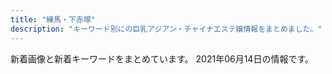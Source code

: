 ```yaml
---
title: "練馬・下赤塚"
description: "キーワード別にの巨乳アジアン・チャイナエステ嬢情報をまとめました。"
---
```


新着画像と新着キーワードをまとめています。
2021年06月14日の情報です。

<DmmAffiliateIns />
<KeywordTable
  shops={
    [
    {
        "img_links": [],
        "keywords": {},
        "url": "http://evergrace.tyo.cm/",
        "station": "\u6210\u5897\u99c5",
        "name": "\u30b8\u30e3\u30b9\u30df\u30f3"
    },
    {
        "img_links": [
            "http://ponfu-massage.work/img/campian.jpg",
            "http://ponfu-massage.work/img/s47.jpg",
            "http://ponfu-massage.work/img/s44.jpg",
            "http://ponfu-massage.work/img/sta35.jpg",
            "http://ponfu-massage.work/img/st46.jpg",
            "http://ponfu-massage.work/i/img/sta45.jpg",
            "http://ponfu-massage.work/img/acc10.jpg",
            "http://ponfu-massage.work/img/sta38.jpg",
            "http://ponfu-massage.work/img/sta46.jpg",
            "http://ponfu-massage.work/img/sta45.jpg",
            "http://ponfu-massage.work/img/st39.jpg",
            "http://ponfu-massage.work/img/sta39.jpg",
            "http://ponfu-massage.work/img/sta43.jpg",
            "http://ponfu-massage.work/img/st18.jpg",
            "http://ponfu-massage.work/img/acc3.jpg",
            "http://ponfu-massage.work/img/acc1.jpg",
            "http://ponfu-massage.work/img/st45.jpg",
            "http://ponfu-massage.work/i/img/sta46.jpg",
            "http://ponfu-massage.work/img/s38.jpg",
            "http://ponfu-massage.work/img/s30.jpg",
            "http://ponfu-massage.work/img/s39.jpg",
            "http://ponfu-massage.work/i/img/sta47.jpg",
            "http://ponfu-massage.work/i/img/sta44.jpg",
            "http://ponfu-massage.work/i/img/sta28.jpg",
            "http://ponfu-massage.work/img/sta41.jpg",
            "http://ponfu-massage.work/i/img/r1.jpg",
            "http://ponfu-massage.work/i/img/sta30.jpg",
            "http://ponfu-massage.work/img/st43.jpg",
            "http://ponfu-massage.work/img/sta28.jpg",
            "http://ponfu-massage.work/img/st30.jpg",
            "http://ponfu-massage.work/img/st28.jpg",
            "http://ponfu-massage.work/img/s41.jpg",
            "http://ponfu-massage.work/img/acc6.jpg",
            "http://ponfu-massage.work/img/s43.jpg",
            "http://ponfu-massage.work/img/acc8.jpg",
            "http://ponfu-massage.work/img/sta42.jpg",
            "http://ponfu-massage.work/i/img/sta38.jpg",
            "http://ponfu-massage.work/img/sta30.jpg",
            "http://ponfu-massage.work/i/img/sta43.jpg",
            "http://ponfu-massage.work/i/img/st45.jpg",
            "http://ponfu-massage.work/img/acc2.jpg",
            "http://ponfu-massage.work/img/acc7.jpg",
            "http://ponfu-massage.work/img/s42.jpg",
            "http://ponfu-massage.work/img/st35.jpg",
            "http://ponfu-massage.work/img/s45.jpg",
            "http://ponfu-massage.work/img/st38.jpg",
            "http://ponfu-massage.work/img/st41.jpg",
            "http://ponfu-massage.work/img/acc9.jpg",
            "http://ponfu-massage.work/i/img/sta39.jpg",
            "http://ponfu-massage.work/img/acc5.jpg",
            "http://ponfu-massage.work/i/img/r2.jpg",
            "http://ponfu-massage.work/i/img/r4.jpg",
            "http://ponfu-massage.work/i/img/r3.jpg",
            "http://ponfu-massage.work/i/img/sta24.jpg",
            "http://ponfu-massage.work/img/sta44.jpg",
            "http://ponfu-massage.work/i/img/sta41.jpg",
            "http://ponfu-massage.work/img/s46.jpg",
            "http://ponfu-massage.work/img/acc4.jpg",
            "http://ponfu-massage.work/i/img/sta42.jpg",
            "http://ponfu-massage.work/img/st47.jpg",
            "http://ponfu-massage.work/img/botton.jpg",
            "http://ponfu-massage.work/img/st44.jpg",
            "http://ponfu-massage.work/img/sta47.jpg",
            "http://ponfu-massage.work/img/st42.jpg"
        ],
        "station": "\u7df4\u99ac\u99c5\u897f\u53e3",
        "url": "http://ponfu-massage.work/",
        "name": "\u30dd\u30f3\u30d5\u30fc",
        "keywords": {
            "84": 1,
            "F": 2,
            "C": 22,
            "D": 9,
            "87": 5,
            "85": 2,
            "88": 4,
            "86": 1,
            "E": 2,
            "89": 1
        }
    },
    {
        "url": "http://aroma-p.info/",
        "name": "AROMA PLAZA \u30a2\u30ed\u30de\u30d7\u30e9\u30b6",
        "keywords": {},
        "station": "\u77f3\u795e\u4e95\u516c\u5712\u99c5\u5357\u53e3",
        "img_links": []
    },
    {
        "img_links": [
            "http://www.nerima-rose.com/images/index-rosa_02.jpg",
            "http://www.nerima-rose.com/images/shop/h1.jpg",
            "http://www.nerima-rose.com/images/staff/17/2/ena.jpg",
            "http://www.nerima-rose.com/images/rosa-pindao_07.jpg",
            "http://www.nerima-rose.com/images/rosa-sys_09a.jpg",
            "http://www.nerima-rose.com/images/staff/18/ayumi.jpg",
            "http://www.nerima-rose.com/images/shop/11.jpg",
            "http://www.nerima-rose.com/images/staff/18/hina.jpg",
            "http://www.nerima-rose.com/images/index-rosa_04.jpg",
            "http://www.nerima-rose.com/images/staff/16/kaori2.jpg",
            "http://www.nerima-rose.com/images/images/sys2018_06.jpg",
            "http://www.nerima-rose.com/images/shop/3/sh1.jpg",
            "http://www.nerima-rose.com/images/aroma/r1.jpg",
            "http://www.nerima-rose.com/images/nav/nav-acc.jpg",
            "http://www.nerima-rose.com/images/aroma/r2.jpg",
            "http://www.nerima-rose.com/images/staff/17/riri.jpg",
            "http://www.nerima-rose.com/images/aroma/r3.jpg",
            "http://www.nerima-rose.com/images/images/sys2018_03.jpg",
            "http://www.nerima-rose.com/images/sys3.jpg",
            "http://www.nerima-rose.com/images/nav/nav-rec.jpg",
            "http://www.nerima-rose.com/cgi-bin/topics/img/16-1.jpg",
            "http://www.nerima-rose.com/images/staff/17/2/nana.png",
            "http://www.nerima-rose.com/images/staff/16/aya2.jpg",
            "http://www.nerima-rose.com/images/rosa-sys_04.jpg",
            "http://www.nerima-rose.com/images/shop/4/s1.jpg",
            "http://www.nerima-rose.com/images/staff/18/misaki.jpg",
            "http://www.nerima-rose.com/images/rosa-pindao_09.jpg",
            "http://www.nerima-rose.com/images/index-rosa_09.jpg"
        ],
        "name": "ROSE",
        "url": "http://www.nerima-rose.com/",
        "station": "\u7df4\u99ac\u99c5\u5357\u53e3",
        "keywords": {
            "C": 8
        }
    },
    {
        "url": "http://www.es-kou.link/",
        "name": "\u7d05\u6708",
        "station": "\u4e0b\u8d64\u585a\u99c5\u5317\u53e3",
        "keywords": {},
        "img_links": [
            "http://www.es-kou.link/images/sys2.jpg",
            "http://www.es-kou.link/images/news.jpg",
            "http://www.es-kou.link/images/int2.png",
            "http://www.es-kou.link/images/1.jpg",
            "http://www.es-kou.link/images/sys3.png",
            "http://www.es-kou.link/images/interior_t.jpg",
            "http://www.es-kou.link/images/3.jpg",
            "http://www.es-kou.link/images/s1.png",
            "http://www.es-kou.link/images/staff_t.jpg",
            "http://www.es-kou.link/images/head.jpg",
            "http://www.es-kou.link/images/b2.jpg",
            "http://www.es-kou.link/images/sys1.jpg",
            "http://www.es-kou.link/images/2.jpg",
            "http://www.es-kou.link/images/int1.png",
            "http://www.es-kou.link/images/info.png",
            "http://www.es-kou.link/images/b1.jpg",
            "http://www.es-kou.link/img/mimi1.jpg",
            "http://www.es-kou.link/img/satomi1.jpg",
            "http://www.es-kou.link/img/nana1.jpg",
            "http://www.es-kou.link/images/mobile.jpg"
        ]
    },
    {
        "img_links": [
            "http://moonlove.est-u.com/images/s1.jpg",
            "http://moonlove.est-u.com/staff/sakura.jpg",
            "http://moonlove.est-u.com/images/index_19.jpg",
            "http://moonlove.est-u.com/images/index_05.jpg",
            "http://moonlove.est-u.com/images/index_12.jpg",
            "http://moonlove.est-u.com/staff/kaori.jpg",
            "http://moonlove.est-u.com/images/staff_09.jpg",
            "http://moonlove.est-u.com/images/icon_000.jpg",
            "http://moonlove.est-u.com/images/s5.jpg",
            "http://moonlove.est-u.com/images/index_14.jpg",
            "http://moonlove.est-u.com/images/index_04.jpg",
            "http://moonlove.est-u.com/staff/nami.jpg",
            "http://moonlove.est-u.com/images/index_07.jpg",
            "http://moonlove.est-u.com/images/index_02.jpg",
            "http://moonlove.est-u.com/images/index_08.jpg",
            "http://moonlove.est-u.com/images/s4.jpg",
            "http://moonlove.est-u.com/images/index_13.jpg",
            "http://moonlove.est-u.com/images/index_17.jpg",
            "http://moonlove.est-u.com/images/index2_06.jpg",
            "http://moonlove.est-u.com/staff/hitomi.jpg",
            "http://moonlove.est-u.com/images/index3_06.jpg",
            "http://moonlove.est-u.com/images/s3.jpg",
            "http://moonlove.est-u.com/images/index_15.jpg",
            "http://moonlove.est-u.com/staff/ayumi.jpg",
            "http://moonlove.est-u.com/images/s6.jpg",
            "http://moonlove.est-u.com/images/index_16.jpg",
            "http://moonlove.est-u.com/images/s8.jpg",
            "http://moonlove.est-u.com/images/index_10.jpg",
            "http://moonlove.est-u.com/images/index1_06.jpg",
            "http://moonlove.est-u.com/staff/miki.jpg"
        ],
        "url": "http://moonlove.est-u.com/",
        "name": "\u6708\u306e\u604b",
        "keywords": {
            "C": 7
        },
        "station": "\u7df4\u99ac\u99c5\u5317\u53e3"
    },
    {
        "keywords": {},
        "name": "\u512a\u30fb\u7f8e",
        "url": "http://rose.este.work/",
        "img_links": [
            "http://rose.este.work/index-24.htm.jpg",
            "http://rose.este.work/unnamed.png",
            "http://rose.este.work/index-25.htm.jpg",
            "http://rose.este.work/resize_1500-450.jpg",
            "http://rose.este.work/sys1.png",
            "http://rose.este.work/index-26.htm.jpg",
            "http://rose.este.work/r1.jpg",
            "http://rose.este.work/resize_250.png",
            "http://rose.este.work/r3.jpg",
            "http://rose.este.work/index-1.htm.jpg",
            "http://rose.este.work/r4.jpg",
            "http://rose.este.work/r5.jpg",
            "http://rose.este.work/re.jpg",
            "http://rose.este.work/totop.png"
        ],
        "station": "\u6c5f\u53e4\u7530\u99c5\u5357\u53e3"
    },
    {
        "img_links": [
            "http://es-nerima.biz/wp-content/uploads/2016/10/eri.jpg",
            "http://es-nerima.biz/wp-content/themes/template-salon2/images/gallery1.jpg",
            "http://es-nerima.biz/wp-content/uploads/2016/10/girl-1-250x330.jpg",
            "http://es-nerima.biz/wp-content/themes/template-salon2/images/gallery-ttl.png",
            "http://es-nerima.biz/wp-content/uploads/2016/10/g6.jpg",
            "http://es-nerima.biz/wp-content/uploads/2016/10/gallery8-600x600.jpg",
            "http://es-nerima.biz/wp-content/uploads/2016/10/g4-250x330.jpg",
            "http://es-nerima.biz/wp-content/uploads/2016/10/gallery5.jpg",
            "http://es-nerima.biz/wp-content/uploads/2016/10/gallery3.jpg",
            "http://es-nerima.biz/wp-content/uploads/2016/10/g3.jpg",
            "http://es-nerima.biz/wp-content/themes/template-salon2/images/pickup-ttl.png",
            "http://es-nerima.biz/wp-content/uploads/2016/10/g3-250x330.jpg",
            "http://es-nerima.biz/wp-content/uploads/2016/10/eri-250x330.jpg",
            "http://es-nerima.biz/wp-content/uploads/2016/10/camp-bnr.jpg",
            "http://es-nerima.biz/wp-content/uploads/2016/10/g1-250x330.jpg",
            "http://es-nerima.biz/wp-content/themes/template-salon2/images/news-ttl.png",
            "http://es-nerima.biz/wp-content/themes/template-salon2/images/tel.png",
            "http://es-nerima.biz/wp-content/uploads/2016/10/g6-250x330.jpg",
            "http://es-nerima.biz/wp-content/uploads/2016/10/gallery2.jpg",
            "http://es-nerima.biz/wp-content/themes/template-salon2/images/gallery3.jpg",
            "http://es-nerima.biz/wp-content/themes/template-salon2/images/gallery2.jpg",
            "http://es-nerima.biz/wp-content/uploads/2016/10/gallery7.jpg",
            "http://es-nerima.biz/wp-content/themes/template-salon2/images/newface-ttl.png",
            "http://es-nerima.biz/wp-content/themes/template-salon2/images/pickup-frame.png",
            "http://es-nerima.biz/wp-content/uploads/2016/10/g5-250x330.jpg",
            "http://es-nerima.biz/wp-content/themes/template-salon2/images/slider1.jpg",
            "http://es-nerima.biz/wp-content/uploads/2016/10/gallery8.jpg",
            "http://cdn.dino-es.com/images/logo/88x31DinoEs.png",
            "http://es-nerima.biz/wp-content/uploads/2016/10/girl-1.jpg",
            "http://es-nerima.biz/wp-content/uploads/2016/10/gallery6.jpg",
            "http://es-nerima.biz/wp-content/themes/template-salon2/images/camp-bnr.jpg",
            "http://es-nerima.biz/wp-content/themes/template-salon2/images/magazine.jpg",
            "http://es-nerima.biz/wp-content/uploads/2016/10/g5.jpg",
            "http://es-nerima.biz/wp-content/themes/template-salon2/images/massage-de_88_31.jpg",
            "http://es-nerima.biz/wp-content/uploads/2016/10/gallery1.jpg",
            "http://es-nerima.biz/wp-content/uploads/2016/10/mika-250x330.jpg",
            "http://es-nerima.biz/wp-content/themes/template-salon2/images/gallery4.jpg",
            "http://es-nerima.biz/wp-content/uploads/2016/10/mika.jpg"
        ],
        "name": "\u3046\u3089\u3089",
        "url": "http://es-nerima.biz/",
        "station": "\u7df4\u99ac\u99c5\u5317\u53e3",
        "keywords": {}
    },
    {
        "station": "\u5927\u6cc9\u5b66\u5712\u99c5",
        "url": "http://lachesis.este88.com/",
        "img_links": [
            "https://lachesis.este88.com/gals/narumi1.jpg",
            "http://lachesis.este88.com/gals/aoi2.jpg",
            "http://lachesis.este88.com/gals/miku1.jpg",
            "https://lachesis.este88.com/images/sysh3bar.png",
            "http://lachesis.este88.com/gals/miho3.jpg",
            "http://lachesis.este88.com/gals/narumi4.jpg",
            "http://lachesis.este88.com/gals/tumugi3.jpg",
            "http://lachesis.este88.com/gals/yuno2.jpg",
            "http://lachesis.este88.com/gals/nozomi2.jpg",
            "http://lachesis.este88.com/gals/narumi1.jpg",
            "https://lachesis.este88.com/gals/ruka1.jpg",
            "http://lachesis.este88.com/gals/nozomi4.jpg",
            "http://lachesis.este88.com/images/line.jpg",
            "https://lachesis.este88.com/gals/nozomi1.jpg",
            "https://lachesis.este88.com/images/line.jpg",
            "http://lachesis.este88.com/gals/ruka3.jpg",
            "https://lachesis.este88.com/gals/tumugi1.jpg",
            "http://lachesis.este88.com/gals/nozomi1.jpg",
            "http://lachesis.este88.com/gals/yuno3.jpg",
            "http://lachesis.este88.com/gals/ruka4.jpg",
            "http://lachesis.este88.com/images/bg_header.jpg",
            "http://lachesis.este88.com/gals/miku3.jpg",
            "https://lachesis.este88.com/gals/yuno1.jpg",
            "https://lachesis.este88.com/gals/mao1.jpg",
            "http://lachesis.este88.com/gals/aoi3.jpg",
            "http://lachesis.este88.com/gals/miku2.jpg",
            "http://lachesis.este88.com/gals/narumi2.jpg",
            "http://lachesis.este88.com/gals/rinnka2.jpg",
            "https://lachesis.este88.com/images/bg_header.jpg",
            "http://lachesis.este88.com/gals/maria1.jpg",
            "http://lachesis.este88.com/gals/tumugi2.jpg",
            "http://lachesis.este88.com/gals/miho2.jpg",
            "http://lachesis.este88.com/gals/tumugi1.jpg",
            "https://lachesis.este88.com/gals/rinnka1.jpg",
            "http://lachesis.este88.com/gals/rinnka1.jpg",
            "http://lachesis.este88.com/gals/aoi1.jpg",
            "https://lachesis.este88.com/images/info5.jpg",
            "http://lachesis.este88.com/gals/ruka1.jpg",
            "http://lachesis.este88.com/images/info5.jpg",
            "http://lachesis.este88.com/gals/mao1.jpg",
            "http://lachesis.este88.com/gals/itika2.jpg",
            "http://lachesis.este88.com/gals/rinnka3.jpg",
            "https://lachesis.este88.com/gals/miku1.jpg",
            "http://lachesis.este88.com/gals/nozomi3.jpg",
            "http://lachesis.este88.com/gals/yuno1.jpg",
            "http://lachesis.este88.com/images/bg_header3.jpg",
            "http://lachesis.este88.com/images/sysh3bar.png",
            "http://lachesis.este88.com/gals/minami1.jpg",
            "http://lachesis.este88.com/gals/ruka2.jpg",
            "https://lachesis.este88.com/images/bg_header3.jpg",
            "https://lachesis.este88.com/gals/maria1.jpg",
            "http://momipara.jp/img/link/momi234.jpg",
            "https://lachesis.este88.com/gals/miho1.jpg",
            "http://lachesis.este88.com/gals/mao2.jpg",
            "http://lachesis.este88.com/gals/rinnka4.jpg",
            "https://lachesis.este88.com/gals/itika1.jpg",
            "http://lachesis.este88.com/gals/miho1.jpg",
            "http://lachesis.este88.com/gals/narumi3.jpg",
            "https://lachesis.este88.com/gals/aoi1.jpg",
            "http://lachesis.este88.com/gals/itika1.jpg",
            "https://lachesis.este88.com/gals/minami1.jpg",
            "http://lachesis.este88.com/gals/itika3.jpg",
            "http://lachesis.este88.com/gals/minami2.jpg"
        ],
        "keywords": {
            "86": 1,
            "95": 1,
            "88": 2,
            "93": 1,
            "G": 1,
            "E": 1,
            "91": 3,
            "81": 1,
            "83": 2,
            "84": 1,
            "80": 1,
            "D": 2,
            "C": 4,
            "F": 4
        },
        "name": "\u30e9\u30b1\u30b7\u30b9\u5927\u6cc9\u5b66\u5712"
    },
    {
        "station": "\u7df4\u99ac\u99c5\u897f\u53e3",
        "url": "http://www.smile.mensest.com/",
        "img_links": [
            "http://www.smile.mensest.com/files/004.jpg",
            "http://www.smile.mensest.com/img/header02.png",
            "http://www.smile.mensest.com/img/pickup.jpg",
            "http://www.smile.mensest.com/img/btn_blog.png",
            "http://www.smile.mensest.com/img/goback.jpg",
            "http://www.smile.mensest.com/files/005.jpg",
            "http://www.smile.mensest.com/files/002.jpg",
            "http://www.smile.mensest.com/img/ttl_news.png",
            "http://www.smile.mensest.com/files/001.jpg",
            "http://www.smile.mensest.com/img/ttl_info.png",
            "http://www.smile.mensest.com/img/btn_side_mobile.jpg",
            "http://www.smile.mensest.com/files/003.jpg",
            "http://www.smile.mensest.com/files/006.jpg"
        ],
        "keywords": {
            "D": 8,
            "87": 6,
            "85": 2,
            "C": 18,
            "88": 4
        },
        "name": "Smile -\u30b9\u30de\u30a4\u30eb-"
    },
    {
        "keywords": {
            "E": 6,
            "88": 1,
            "89": 1,
            "86": 4,
            "C": 17,
            "87": 4,
            "D": 2,
            "F": 1
        },
        "url": "http://binrou.net/",
        "station": "\u7df4\u99ac\u99c5\u897f\u53e3",
        "name": "\u30ad\u30e9\u30ad\u30e9",
        "img_links": [
            "http://binrou.net/i/img/sta114.jpg",
            "http://binrou.net/i/img/sta105.jpg",
            "http://binrou.net/i/img/sta88.jpg",
            "http://binrou.net/i/img/sta117.jpg",
            "http://binrou.net/i/img/st118.jpg",
            "http://binrou.net/i/img/sta94.jpg",
            "http://binrou.net/i/img/sta100.jpg",
            "http://binrou.net/img/mo.png",
            "http://binrou.net/img/pickup20.jpg",
            "http://binrou.net/img/s115.jpg",
            "http://binrou.net/img/st114.jpg",
            "http://binrou.net/i/img/r1.jpg",
            "http://binrou.net/i/img/r2.jpg",
            "http://binrou.net/img/st117.jpg",
            "http://binrou.net/img/acc.jpg",
            "http://binrou.net/img/s112.jpg",
            "http://binrou.net/i/img/sta118.jpg",
            "http://binrou.net/i/img/sta89.jpg",
            "http://binrou.net/img/s111.jpg",
            "http://binrou.net/img/sta114.jpg",
            "http://binrou.net/img/sta119.jpg",
            "http://binrou.net/img/s119.jpg",
            "http://binrou.net/img/sta109.jpg",
            "http://binrou.net/img/s116.jpg",
            "http://binrou.net/img/s114.jpg",
            "http://binrou.net/img/st109.jpg",
            "http://binrou.net/i/img/acc.jpg",
            "http://binrou.net/img/st112.jpg",
            "http://binrou.net/i/img/sta116.jpg",
            "http://binrou.net/i/img/sta80.jpg",
            "http://binrou.net/i/img/sta112.jpg",
            "http://binrou.net/img/s118.jpg",
            "http://binrou.net/img/sta112.jpg",
            "http://binrou.net/i/img/sta115.jpg",
            "http://binrou.net/i/img/sta111.jpg",
            "http://binrou.net/img/sta117.jpg",
            "http://binrou.net/i/img/sta92.jpg",
            "http://binrou.net/img/sta116.jpg",
            "http://binrou.net/img/st111.jpg",
            "http://binrou.net/img/sta118.jpg",
            "http://binrou.net/i/img/sta109.jpg",
            "http://binrou.net/img/st115.jpg",
            "http://binrou.net/i/img/sta97.jpg",
            "http://binrou.net/i/img/r4.jpg",
            "http://binrou.net/i/img/sta119.jpg",
            "http://binrou.net/i/img/sta98.jpg",
            "http://binrou.net/i/img/sta108.jpg",
            "http://binrou.net/img/fla.jpg",
            "http://binrou.net/img/sta115.jpg",
            "http://binrou.net/i/img/sta104.jpg",
            "http://binrou.net/img/botton.jpg",
            "http://binrou.net/i/img/r3.jpg",
            "http://binrou.net/img/st116.jpg",
            "http://binrou.net/img/sta111.jpg",
            "http://binrou.net/img/st118.jpg",
            "http://binrou.net/img/st119.jpg",
            "http://binrou.net/img/s117.jpg"
        ]
    },
    {
        "station": "\u4e0b\u8d64\u585a\u99c5\u5317\u53e3",
        "name": "\u9577\u4e45*\u3061\u3087\u3046\u304d\u3085\u3046",
        "url": "http://c-sakura.work/",
        "keywords": {},
        "img_links": [
            "http://c-sakura.work/images/mobile.jpg",
            "http://c-sakura.work/images/tel.jpg",
            "http://c-sakura.work/images/head.jpg",
            "http://c-sakura.work/images/1.jpg",
            "http://c-sakura.work/images/interior_t.jpg",
            "http://c-sakura.work/images/3.jpg",
            "http://c-sakura.work/images/info.png",
            "http://c-sakura.work/images/staff_t.jpg",
            "http://c-sakura.work/images/int2.png",
            "http://c-sakura.work/img/yuri1.jpg",
            "http://c-sakura.work/img/yuyu1.jpg",
            "http://c-sakura.work/images/2.jpg",
            "http://c-sakura.work/images/sisu.png",
            "http://c-sakura.work/images/news.png",
            "http://c-sakura.work/images/int1.png",
            "http://c-sakura.work/images/sys1.png",
            "http://c-sakura.work/img/ami1.jpg"
        ]
    },
    {
        "img_links": [
            "http://margaret.ests.jp/images/s_news.jpg",
            "http://margaret.ests.jp/images/top.jpg",
            "http://margaret.ests.jp/photos/sites/29/2020/06/2020062814010219.jpeg",
            "http://margaret.ests.jp/images/service4.jpg",
            "http://margaret.ests.jp/photos/sites/29/2020/04/202004102157462.jpeg",
            "http://margaret.ests.jp/images/service2.jpg",
            "http://margaret.ests.jp/images/room2.jpg",
            "http://margaret.ests.jp/photos/sites/29/2021/06/2021060500274425.jpeg",
            "http://margaret.ests.jp/images/room1.jpg",
            "http://margaret.ests.jp/photos/sites/29/2021/06/2021060811483867.jpg",
            "http://margaret.ests.jp/photos/sites/29/2020/08/2020080615352994.jpeg",
            "http://margaret.ests.jp/photos/sites/29/2020/05/202005281752578.jpg",
            "http://margaret.ests.jp/photos/sites/29/2020/08/2020082222274080.jpeg",
            "http://margaret.ests.jp/images/s_service.png",
            "http://margaret.ests.jp/images/service1.jpg",
            "http://margaret.ests.jp/photos/sites/29/2020/04/202004081414540.jpg",
            "http://margaret.ests.jp/photos/sites/29/2020/04/2020041014190824.jpg",
            "http://margaret.ests.jp/photos/sites/29/2021/01/2021011511194654.jpg",
            "http://margaret.ests.jp/images/room3.jpg",
            "http://margaret.ests.jp/photos/sites/29/2020/04/2020040205541033.jpg",
            "http://margaret.ests.jp/images/mobile.jpg",
            "http://margaret.ests.jp/images/s_pick.jpg",
            "http://margaret.ests.jp/photos/sites/29/2020/03/2020032709162529.jpg",
            "http://margaret.ests.jp/images/room4.jpg",
            "http://margaret.ests.jp/images/info.jpg",
            "http://margaret.ests.jp/images/s_staff.png",
            "http://margaret.ests.jp/images/service3.jpg"
        ],
        "url": "http://margaret.ests.jp/",
        "name": "\u30de\u30fc\u30ac\u30ec\u30c3\u30c8",
        "keywords": {
            "87": 13,
            "D": 78,
            "85": 39,
            "86": 26,
            "88": 26,
            "E": 78
        },
        "station": "\u685c\u53f0\u99c5\u5317\u53e3"
    },
    {
        "name": "\u59eb\u306e\u3086\u3073\u3055\u304d",
        "station": "\u6771\u6b66\u7df4\u99ac\u99c5\u5317\u53e3",
        "keywords": {
            "E": 1,
            "D": 3
        },
        "img_links": [
            "http://nymphe-est.biz/images/accl.jpg",
            "http://nymphe-est.biz/images/bur.jpg",
            "http://nymphe-est.biz/images/m5.png",
            "http://nymphe-est.biz/images/m6.png",
            "http://nymphe-est.biz/images/top.png",
            "http://nymphe-est.biz/images/fla.jpg",
            "http://nymphe-est.biz/images/tm.jpg",
            "http://nymphe-est.biz/images/cg03.jpg",
            "http://nymphe-est.biz/images/no.png",
            "http://nymphe-est.biz/images/spt.png",
            "http://nymphe-est.biz/images/m4.png",
            "http://nymphe-est.biz/images/stat.jpg",
            "http://nymphe-est.biz/images/m1.png",
            "http://nymphe-est.biz/images/tit5.jpg",
            "http://nymphe-est.biz/images/m2.png",
            "http://nymphe-est.biz/images/tit2.jpg",
            "http://nymphe-est.biz/images/m3.png",
            "http://nymphe-est.biz/images/cg05.jpg",
            "http://nymphe-est.biz/images/tit4.jpg",
            "http://nymphe-est.biz/images/tit6.jpg",
            "http://nymphe-est.biz/images/tit3.jpg",
            "http://nymphe-est.biz/images/stal.jpg",
            "http://nymphe-est.biz/images/cg02.jpg",
            "http://nymphe-est.biz/images/bul.jpg",
            "http://nymphe-est.biz/images/cg01.jpg"
        ],
        "url": "http://nymphe-est.biz/"
    },
    {
        "img_links": [
            "http://c-ikoi.work/images/int2.png",
            "http://c-ikoi.work/images/concept.jpg",
            "http://c-ikoi.work/images/mobile.jpg",
            "http://c-ikoi.work/img/yuki1.jpg",
            "http://c-ikoi.work/images/interior_t.jpg",
            "http://c-ikoi.work/images/news.jpg",
            "http://c-ikoi.work/img/moe1.jpg",
            "http://c-ikoi.work/images/3.jpg",
            "http://c-ikoi.work/images/int1.png",
            "http://c-ikoi.work/images/rec2.png",
            "http://c-ikoi.work/images/tel.jpg",
            "http://c-ikoi.work/images/sys1.jpg",
            "http://c-ikoi.work/images/1.jpg",
            "http://c-ikoi.work/images/line.png",
            "http://c-ikoi.work/img/aoi1.jpg",
            "http://c-ikoi.work/images/4.jpg",
            "http://c-ikoi.work/images/2.jpg",
            "http://c-ikoi.work/images/sys2.jpg",
            "http://c-ikoi.work/images/int3.png",
            "http://c-ikoi.work/img/rina1.jpg",
            "http://c-ikoi.work/images/staff_t.jpg",
            "http://c-ikoi.work/images/rec1.png",
            "http://c-ikoi.work/images/head.jpg",
            "http://c-ikoi.work/images/sys3.png"
        ],
        "url": "http://c-ikoi.work/",
        "station": "\u5927\u5c71\u99c5\u5357\u53e3",
        "name": "\u61a9",
        "keywords": {}
    },
    {
        "keywords": {},
        "img_links": [
            "http://www.hi-msg.com/dansin/images/end1.jpg",
            "http://www.hi-msg.com/dansin/images/p-8.jpg",
            "http://www.hi-msg.com/dansin/images/p-9.jpg",
            "http://www.hi-msg.com/dansin/images/p-6-1.jpg",
            "http://www.hi-msg.com/dansin/images/s_info.jpg",
            "http://www.hi-msg.com/dansin/images/s_news.jpg",
            "http://www.hi-msg.com/dansin/images/p-7.jpg",
            "http://www.hi-msg.com/dansin/images/1.jpg",
            "http://www.hi-msg.com/dansin/images/p-5.jpg",
            "http://www.hi-msg.com/dansin/images/p-6.jpg",
            "http://www.hi-msg.com/dansin/images/p-2-1.jpg",
            "http://www.hi-msg.com/dansin/images/p-2.jpg",
            "http://www.hi-msg.com/dansin/images/top1.jpg",
            "http://www.hi-msg.com/dansin/images/p-9-1.jpg",
            "http://www.hi-msg.com/dansin/images/nav.jpg",
            "http://www.hi-msg.com/dansin/images/s_face.jpg",
            "http://www.hi-msg.com/dansin/images/mobile.jpg",
            "http://www.hi-msg.com/dansin/images/p-5-1.jpg",
            "http://www.hi-msg.com/dansin/images/top.jpg",
            "http://www.hi-msg.com/dansin/images/s_pick.jpg"
        ],
        "name": "\u6696\u5fc3",
        "station": "\u3068\u304d\u308f\u53f0\u99c5\u5357\u53e3",
        "url": "http://www.hi-msg.com/dansin/"
    },
    {
        "station": "\u4e2d\u6751\u6a4b\u99c5\u5357\u53e3",
        "img_links": [
            "http://www.es-yas.click/images/int1.png",
            "http://www.es-yas.click/images/mobile.jpg",
            "http://www.es-yas.click/images/news.jpg",
            "http://www.es-yas.click/images/int2.png",
            "http://www.es-yas.click/images/tel.jpg",
            "http://www.es-yas.click/images/newface.png",
            "http://www.es-yas.click/images/4.jpg",
            "http://www.es-yas.click/images/info.png",
            "http://www.es-yas.click/img/riri1.jpg",
            "http://www.es-yas.click/images/sirase.jpg",
            "http://www.es-yas.click/images/interior_t.jpg",
            "http://www.es-yas.click/images/head.jpg",
            "http://www.es-yas.click/images/3.jpg",
            "http://www.es-yas.click/images/staff_t.jpg",
            "http://www.es-yas.click/images/ac1.png",
            "http://www.es-yas.click/img/sayuri1.jpg",
            "http://www.es-yas.click/images/2.jpg",
            "http://www.es-yas.click/images/sys2.png",
            "http://www.es-yas.click/img/rina1.jpg",
            "http://www.es-yas.click/images/sys1.png",
            "http://www.es-yas.click/images/s1.png"
        ],
        "url": "http://www.es-yas.click/",
        "name": "\u30b9\u30a6\u30a3\u30fc\u30c8",
        "keywords": {}
    },
    {
        "img_links": [
            "http://oasis.akasuri.xyz/images/fotter.png",
            "http://oasis.akasuri.xyz/staff/s1.jpg",
            "http://oasis.akasuri.xyz/images/bar-staff.png",
            "http://oasis.akasuri.xyz/images/c-photo.png",
            "http://oasis.akasuri.xyz/staff/s2.jpg",
            "http://oasis.akasuri.xyz/images/c-top.png",
            "http://oasis.akasuri.xyz/images/bar-photo.png",
            "http://oasis.akasuri.xyz/images/c-staff.png",
            "http://oasis.akasuri.xyz/images/b-tel.png",
            "http://oasis.akasuri.xyz/staff/s3.jpg"
        ],
        "name": "\u30aa\u30a2\u30b7\u30b9",
        "station": "\u6210\u5897\u99c5\u5357\u53e3",
        "keywords": {},
        "url": "http://oasis.akasuri.xyz/"
    },
    {
        "name": "A-CLASS\uff5e\u30a8\u30fc\u30af\u30e9\u30b9\uff5e",
        "img_links": [
            "http://aclass.estheya.com/css/staff/staff006.jpg",
            "http://aclass.estheya.com/css/staff/staff08.jpg",
            "http://aclass.estheya.com/css/left.jpg",
            "http://aclass.estheya.com/css/m-head04.jpg",
            "http://aclass.estheya.com/css/m-head02.jpg",
            "http://aclass.estheya.com/css/staff/staff001.jpg",
            "http://aclass.estheya.com/css/staff/staff002.jpg",
            "http://aclass.estheya.com/images/call.png",
            "http://aclass.estheya.com/css/staff/staff005.jpg",
            "http://aclass.estheya.com/css/cam01.jpg",
            "http://aclass.estheya.com/css/staff/staff09.jpg",
            "http://aclass.estheya.com/css/m-top004.jpg",
            "http://aclass.estheya.com/css/right.jpg",
            "http://aclass.estheya.com/css/staff/staff0003.jpg",
            "http://aclass.estheya.com/css/staff/staff001-b.jpg",
            "http://aclass.estheya.com/css/staff/staff0004.jpg"
        ],
        "station": "\u7df4\u99ac\u99c5",
        "keywords": {
            "90": 3,
            "89": 1,
            "88": 1,
            "C": 4,
            "92": 1,
            "D": 3,
            "86": 2,
            "E": 1
        },
        "url": "http://aclass.estheya.com/"
    },
    {
        "img_links": [],
        "name": "\u6e29\u30fb\u306c\u304f\u3082\u308a",
        "url": "http://tenpo2.iest.info/",
        "keywords": {},
        "station": "\u4e0a\u677f\u6a4b\u99c5\u5317\u53e3"
    },
    {
        "name": "\u3064\u307c\u307f",
        "keywords": {
            "D": 6,
            "C": 17,
            "G": 2,
            "E": 13
        },
        "url": "https://salasa.tokyo/",
        "station": "\u7df4\u99ac\u99c5\u897f\u53e3",
        "img_links": [
            "https://salasa.tokyo/wp-content/uploads/2020/02/21salasa.jpg",
            "https://salasa.tokyo/wp-content/themes/este/img/top-img01.png",
            "https://salasa.tokyo/wp-content/uploads/2020/02/32salasa.jpg",
            "https://salasa.tokyo/wp-content/themes/este/img/3.jpg",
            "https://salasa.tokyo/wp-content/uploads/2020/02/1salasa.jpg",
            "https://salasa.tokyo/wp-content/themes/este/img/tel_footer.png",
            "https://salasa.tokyo/wp-content/themes/este/img/call.png",
            "https://salasa.tokyo/wp-content/themes/este/img/tel_header.png",
            "https://salasa.tokyo/wp-content/themes/este/img/top-img02.png",
            "https://salasa.tokyo/wp-content/uploads/2021/04/s187alasa.jpg",
            "https://salasa.tokyo/wp-content/themes/este/img/2.jpg",
            "https://salasa.tokyo/wp-content/themes/este/img/top-img021.png",
            "https://salasa.tokyo/wp-content/themes/este/img/1.jpg",
            "https://salasa.tokyo/wp-content/themes/este/img/top-img01a.png",
            "https://salasa.tokyo/wp-content/themes/este/img/top-img04.png",
            "https://salasa.tokyo/wp-content/uploads/2021/02/345salasa.jpg",
            "https://salasa.tokyo/wp-content/themes/este/img/top-img01b.png",
            "https://salasa.tokyo/wp-content/uploads/2020/02/876752178salasa.jpg",
            "https://salasa.tokyo/wp-content/uploads/2020/02/8776salasa.jpg",
            "https://salasa.tokyo/wp-content/uploads/2020/03/897261salasa.jpg",
            "https://salasa.tokyo/wp-content/themes/este/img/top-img05.png",
            "https://salasa.tokyo/wp-content/uploads/2020/02/41salasa.jpg",
            "https://salasa.tokyo/wp-content/uploads/2020/04/2311121salasa.jpg",
            "https://salasa.tokyo/wp-content/uploads/2020/02/11salasa.jpg",
            "https://salasa.tokyo/wp-content/themes/este/img/4.jpg"
        ]
    },
    {
        "name": "\u8776",
        "url": "http://www.relaxes.info/",
        "img_links": [
            "http://www.relaxes.info/images/s1.png",
            "http://www.relaxes.info/images/info.jpg",
            "http://www.relaxes.info/images/ttl_qj.png",
            "http://www.relaxes.info/images/t2.png",
            "http://www.relaxes.info/images/ttl_staff.png",
            "http://www.relaxes.info/images/ttl_price.png",
            "http://www.relaxes.info/up/uploads/2017071800271212.jpg",
            "http://www.relaxes.info/up/uploads/20180315212810me.jpg",
            "http://www.relaxes.info/images/header_bg.png",
            "http://www.relaxes.info/images/rec.png",
            "http://www.relaxes.info/up/uploads/20210313172020j.jpg",
            "http://www.relaxes.info/images/price.jpg",
            "http://www.relaxes.info/images/t1.png"
        ],
        "station": "\u4e0a\u677f\u6a4b\u99c5\u5317\u53e3",
        "keywords": {}
    },
    {
        "name": "\u30b7\u30a8\u30b9\u30bf",
        "keywords": {
            "83": 12,
            "D": 24,
            "85": 6,
            "87": 6,
            "88": 6
        },
        "station": "\u5927\u6cc9\u5b66\u5712\u99c5\u5317\u53e3",
        "img_links": [
            "http://siesta.ests.jp/photos/sites/39/2021/05/2021052911060142.jpg",
            "http://siesta.ests.jp/images/acc4.jpg",
            "http://siesta.ests.jp/images/news.jpg",
            "http://siesta.ests.jp/images/acc2.jpg",
            "http://siesta.ests.jp/photos/sites/39/2021/05/2021052911060320.jpg",
            "http://siesta.ests.jp/images/mobile.jpg",
            "http://siesta.ests.jp/images/s-staff.jpg",
            "http://siesta.ests.jp/images/acc3.jpg",
            "http://siesta.ests.jp/photos/sites/39/2021/05/202105291106012.jpg",
            "http://siesta.ests.jp/images/top.png",
            "http://siesta.ests.jp/images/acc1.jpg",
            "http://siesta.ests.jp/photos/sites/39/2021/05/2021052911060393.jpg",
            "http://siesta.ests.jp/images/s-recriut.jpg",
            "http://siesta.ests.jp/photos/sites/39/2021/04/2021042011331872.jpg",
            "http://siesta.ests.jp/images/info.jpg",
            "http://siesta.ests.jp/images/mobile1.jpg",
            "http://siesta.ests.jp/images/pick.jpg"
        ],
        "url": "http://siesta.ests.jp/"
    },
    {
        "station": "\u7df4\u99ac\u99c5\u897f\u53e3",
        "url": "http://sh-dafei.work/",
        "keywords": {},
        "img_links": [
            "http://sh-dafei.work/uploads/181206/1-1Q206125154224.jpg",
            "http://sh-dafei.work/uploads/181206/1-1Q2061253211D.jpg",
            "http://sh-dafei.work/uploads/190130/1-1Z130162635508.jpg",
            "http://sh-dafei.work/uploads/181207/1-1Q20G35320X0.png",
            "http://sh-dafei.work/templets/default/pc/picture/s_staff.png",
            "http://sh-dafei.work/uploads/191115/1-191115132040J2.jpg",
            "http://sh-dafei.work/uploads/180612/1-1P612160029349.jpg",
            "http://sh-dafei.work/uploads/190301/1-1Z30116320A41.jpg",
            "http://sh-dafei.work/uploads/171031/1-1G0311G344914.jpg",
            "http://sh-dafei.work/uploads/181214/1-1Q214154222511.jpg",
            "http://sh-dafei.work/uploads/171031/1-1G0311G4095M.jpg",
            "http://sh-dafei.work/templets/default/pc/picture/s_news.png",
            "http://sh-dafei.work/uploads/200612/1-200612154534W8.jpg",
            "http://sh-dafei.work/uploads/181207/1-1Q20G40K63R.jpg",
            "http://sh-dafei.work/uploads/201002/1-201002144Z11V.jpg",
            "http://sh-dafei.work/templets/default/pc/picture/end1.jpg",
            "http://sh-dafei.work/uploads/171031/1-1G0311G531445.jpg",
            "http://sh-dafei.work/uploads/181206/1-1Q2061250494E.jpg",
            "http://sh-dafei.work/uploads/180227/1-1P22G40S5448.jpg",
            "http://sh-dafei.work/templets/default/pc/picture/staffs.png",
            "http://sh-dafei.work/templets/default/pc/picture/s_pick.png",
            "http://sh-dafei.work/uploads/171031/1-1G0311G556445.jpg",
            "http://sh-dafei.work/templets/default/pc/picture/face.png",
            "http://sh-dafei.work/uploads/allimg/180612/1-1P612160305350.jpg",
            "http://sh-dafei.work/uploads/210219/1-210219105500300.jpg",
            "http://sh-dafei.work/uploads/190924/1-1Z924151334121.jpg",
            "http://sh-dafei.work/uploads/181206/1-1Q2061249563O.jpg",
            "http://sh-dafei.work/uploads/210326/1-210326140613257.jpg",
            "http://sh-dafei.work/uploads/201113/1-20111314213cQ.jpg",
            "http://sh-dafei.work/uploads/190329/1-1Z329151011c7.jpg",
            "http://sh-dafei.work/uploads/171031/1-1G0311G505933.jpg",
            "http://sh-dafei.work/uploads/180612/1-1P6121601061c.jpg",
            "http://sh-dafei.work/uploads/200117/1-20011G614144B.jpg",
            "http://sh-dafei.work/uploads/190809/1-1ZP9125I01S.jpg"
        ],
        "name": "\u5927\u5983"
    },
    {
        "url": "http://www.e-rakuraku.info/",
        "name": "\u697d\u697d",
        "img_links": [
            "http://www.e-rakuraku.info/images/tite-staff.png",
            "http://www.e-rakuraku.info/images/g3.jpg",
            "http://www.e-rakuraku.info/images/g2.jpg",
            "http://www.e-rakuraku.info/images/g5.jpg",
            "http://www.e-rakuraku.info/images/newfacet.png",
            "http://www.e-rakuraku.info/images/tite-gallery.png",
            "http://www.e-rakuraku.info/images/top.jpg",
            "http://www.e-rakuraku.info/images/g4.jpg",
            "http://www.e-rakuraku.info/images/s2.png",
            "http://www.e-rakuraku.info/images/newt.png",
            "http://www.e-rakuraku.info/images/tel.png",
            "http://www.e-rakuraku.info/images/g1.jpg",
            "http://www.e-rakuraku.info/images/nei_03.jpg",
            "http://www.e-rakuraku.info/images/sr.png",
            "http://www.e-rakuraku.info/images/g0.jpg",
            "http://www.e-rakuraku.info/images/s1.png",
            "http://www.e-rakuraku.info/images/mobile.png",
            "http://www.e-rakuraku.info/images/huiyuan.png"
        ],
        "keywords": {
            "C": 13
        },
        "station": "\u4e2d\u6751\u6a4b\u99c5"
    },
    {
        "station": "\u8981\u753a\u99c55\u756a\u51fa\u53e3",
        "name": "\u30d1\u30ad\u30e9",
        "img_links": [
            "http://pakira-massage.work/img/s23.jpg",
            "http://pakira-massage.work/i/img/sta2.jpg",
            "http://pakira-massage.work/img/mobile-1.png",
            "http://pakira-massage.work/img/st2.jpg",
            "http://pakira-massage.work/i/img/st1.jpg",
            "http://pakira-massage.work/i/img/r4.jpg",
            "http://pakira-massage.work/img/botton.jpg",
            "http://pakira-massage.work/img/sta2.jpg",
            "http://pakira-massage.work/i/img/r1.jpg",
            "http://pakira-massage.work/img/st23.jpg",
            "http://pakira-massage.work/i/img/r2.jpg",
            "http://pakira-massage.work/img/head.jpg",
            "http://pakira-massage.work/img/s2.jpg",
            "http://pakira-massage.work/img/sta1.jpg",
            "http://pakira-massage.work/img/sta23.jpg",
            "http://pakira-massage.work/i/img/r3.jpg",
            "http://pakira-massage.work/i/img/r6.jpg",
            "http://pakira-massage.work/i/img/sta1.jpg",
            "http://pakira-massage.work/img/st1.jpg",
            "http://pakira-massage.work/img/campian.jpg",
            "http://pakira-massage.work/i/img/r5.jpg",
            "http://pakira-massage.work/img/nos.jpg",
            "http://pakira-massage.work/i/img/sta23.jpg",
            "http://pakira-massage.work/img/s1.jpg"
        ],
        "url": "http://pakira-massage.work/",
        "keywords": {
            "C": 12,
            "85": 2,
            "E": 2,
            "87": 2
        }
    },
    {
        "station": "\u7df4\u99ac\u99c5\u5357\u53e3",
        "url": "http://himawari.est-u.com/",
        "img_links": [
            "http://himawari.est-u.com/staff/emi.jpg",
            "http://himawari.est-u.com/images/therpist.jpg",
            "http://himawari.est-u.com/staff/risa.jpg",
            "http://himawari.est-u.com/staff/umi.jpg",
            "http://himawari.est-u.com/images/index_04.jpg",
            "http://himawari.est-u.com/images/index2_08.jpg",
            "http://himawari.est-u.com/images/down.jpg",
            "http://himawari.est-u.com/staff/asuka.jpg",
            "http://himawari.est-u.com/images/a1.jpg",
            "http://himawari.est-u.com/images/index_10.jpg",
            "http://himawari.est-u.com/staff/yuki.jpg",
            "http://himawari.est-u.com/staff/sakura.jpg",
            "http://himawari.est-u.com/staff/izumi.jpg",
            "http://himawari.est-u.com/staff/nami.jpg",
            "http://himawari.est-u.com/images/index_02.jpg",
            "http://himawari.est-u.com/images/a2.jpg",
            "http://himawari.est-u.com/staff/yumi.jpg",
            "http://himawari.est-u.com/images/index_08.jpg"
        ],
        "keywords": {
            "C": 7
        },
        "name": "\u3072\u307e\u308f\u308a"
    },
    {
        "url": "http://anzu.abnavi.info/",
        "keywords": {},
        "name": "\u59eb",
        "img_links": [],
        "station": "\u6210\u5897\u99c5"
    },
    {
        "url": "http://ginzaangel.esnavi.work/",
        "img_links": [
            "http://ginzaangel.esnavi.work/news.jpg",
            "http://ginzaangel.esnavi.work/int1.png",
            "http://ginzaangel.esnavi.work/sys2.jpg",
            "http://ginzaangel.esnavi.work/2/uploadimg/1615988408.jpeg",
            "http://ginzaangel.esnavi.work/2/uploadimg/1615988934.jpeg",
            "http://ginzaangel.esnavi.work/2/uploadimg/1615989115.jpeg",
            "http://ginzaangel.esnavi.work/s1.png",
            "http://ginzaangel.esnavi.work/2/uploadimg/1622437565.jpeg",
            "http://ginzaangel.esnavi.work/2/uploadimg/1615989033.jpeg",
            "http://ginzaangel.esnavi.work/2/uploadimg/1601829474.jpeg",
            "http://ginzaangel.esnavi.work/head.jpg",
            "http://ginzaangel.esnavi.work/staff_t.jpg",
            "http://ginzaangel.esnavi.work/sys1.jpg",
            "http://ginzaangel.esnavi.work/2/uploadimg/1619341553.jpeg",
            "http://ginzaangel.esnavi.work/2/uploadimg/1623486374.jpeg"
        ],
        "name": "\u7df4\u99ac\u306e\u5929\u4f7f",
        "keywords": {
            "89": 1,
            "88": 2,
            "92": 1,
            "90": 4
        },
        "station": "\u7df4\u99ac\u99c5\u897f\u53e3"
    }
]
}
/>
<DmmAffiliateScript />
